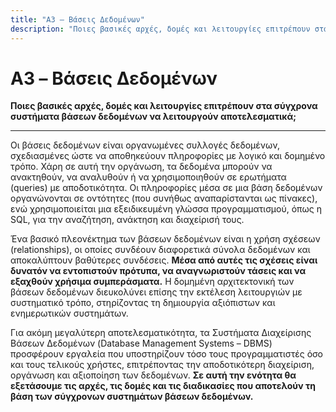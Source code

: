 ```yaml
---
title: "A3 – Βάσεις Δεδομένων"
description: "Ποιες βασικές αρχές, δομές και λειτουργίες επιτρέπουν στα σύγχρονα συστήματα βάσεων δεδομένων να λειτουργούν αποτελεσματικά;"
---
```


# A3 – Βάσεις Δεδομένων

**Ποιες βασικές αρχές, δομές και λειτουργίες επιτρέπουν στα σύγχρονα συστήματα βάσεων δεδομένων να λειτουργούν αποτελεσματικά;**

---

Οι βάσεις δεδομένων είναι οργανωμένες συλλογές δεδομένων, σχεδιασμένες ώστε να αποθηκεύουν πληροφορίες με λογικό και δομημένο τρόπο. Χάρη σε αυτή την οργάνωση, τα δεδομένα μπορούν να ανακτηθούν, να αναλυθούν ή να χρησιμοποιηθούν σε ερωτήματα (queries) με αποδοτικότητα. Οι πληροφορίες μέσα σε μια βάση δεδομένων οργανώνονται σε οντότητες (που συνήθως αναπαρίστανται ως πίνακες), ενώ χρησιμοποιείται μια εξειδικευμένη γλώσσα προγραμματισμού, όπως η SQL, για την αναζήτηση, ανάκτηση και διαχείρισή τους.

Ένα βασικό πλεονέκτημα των βάσεων δεδομένων είναι η χρήση σχέσεων (relationships), οι οποίες συνδέουν διαφορετικά σύνολα δεδομένων και αποκαλύπτουν βαθύτερες συνδέσεις. **Μέσα από αυτές τις σχέσεις είναι δυνατόν να εντοπιστούν πρότυπα, να αναγνωριστούν τάσεις και να εξαχθούν χρήσιμα συμπεράσματα.** Η δομημένη αρχιτεκτονική των βάσεων δεδομένων διευκολύνει επίσης την εκτέλεση λειτουργιών με συστηματικό τρόπο, στηρίζοντας τη δημιουργία αξιόπιστων και ενημερωτικών συστημάτων.

Για ακόμη μεγαλύτερη αποτελεσματικότητα, τα Συστήματα Διαχείρισης Βάσεων Δεδομένων (Database Management Systems – DBMS) προσφέρουν εργαλεία που υποστηρίζουν τόσο τους προγραμματιστές όσο και τους τελικούς χρήστες, επιτρέποντας την αποδοτικότερη διαχείριση, οργάνωση και αξιοποίηση των δεδομένων. **Σε αυτή την ενότητα θα εξετάσουμε τις αρχές, τις δομές και τις διαδικασίες που αποτελούν τη βάση των σύγχρονων συστημάτων βάσεων δεδομένων.**
